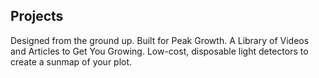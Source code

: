 ## Projects

<ProjectCard title="Thoughtfully Designed Gardening Tools" bg="05c7f2">
Designed from the ground up.
</ProjectCard>

<ProjectCard title="Intelligent Mobile Apps" bg="#F2CB05">
Built for Peak Growth.
</ProjectCard>

<ProjectCard title="Learn from Experts" bg="#F29F05">
A Library of Videos and Articles to Get You Growing.
</ProjectCard>

<ProjectCard title="Sunspotters" bg="#05AFF2">
Low-cost, disposable light detectors to create a sunmap of your plot.
</ProjectCard>